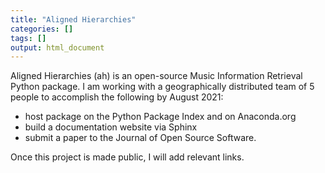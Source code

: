```yaml
---
title: "Aligned Hierarchies"
categories: []
tags: []
output: html_document
--- 
```


Aligned Hierarchies (ah) is an open-source Music Information Retrieval Python package. I am working with a geographically distributed team of 5 people to accomplish the following by August 2021:

- host package on the Python Package Index and on Anaconda.org
- build a documentation website via Sphinx 
- submit a paper to the Journal of Open Source Software.

Once this project is made public, I will add relevant links.


